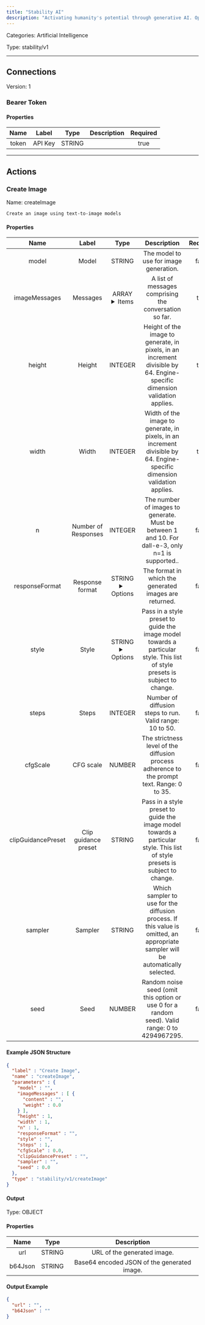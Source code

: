 ```yaml
---
title: "Stability AI"
description: "Activating humanity's potential through generative AI. Open models in every modality, for everyone, everywhere."
---
```



Categories: Artificial Intelligence


Type: stability/v1

<hr />



## Connections

Version: 1


### Bearer Token

#### Properties

|      Name       |      Label     |     Type     |     Description     | Required |
|:---------------:|:--------------:|:------------:|:-------------------:|:--------:|
| token | API Key | STRING |  | true |





<hr />


## Actions


### Create Image
Name: createImage

`Create an image using text-to-image models`

#### Properties

|      Name       |      Label     |     Type     |     Description     | Required |
|:---------------:|:--------------:|:------------:|:-------------------:|:--------:|
| model | Model | STRING | The model to use for image generation. | false |
| imageMessages | Messages | ARRAY <details> <summary> Items </summary> [&#123;STRING\(content), NUMBER\(weight)&#125;] </details> | A list of messages comprising the conversation so far. | true |
| height | Height | INTEGER | Height of the image to generate, in pixels, in an increment divisible by 64. Engine-specific dimension validation applies. | true |
| width | Width | INTEGER | Width of the image to generate, in pixels, in an increment divisible by 64. Engine-specific dimension validation applies. | true |
| n | Number of Responses | INTEGER | The number of images to generate. Must be between 1 and 10. For dall-e-3, only n=1 is supported.. | false |
| responseFormat | Response format | STRING <details> <summary> Options </summary> URL, B64_JSON </details> | The format in which the generated images are returned. | false |
| style | Style | STRING <details> <summary> Options </summary> THREE_D_MODEL, ANALOG_FILM, ANIME, CINEMATIC, COMIC_BOOK, DIGITAL_ART, ENHANCE, FANTASY_ART, ISOMETRIC, LINE_ART, LOW_POLY, MODELING_COMPOUND, NEON_PUNK, ORIGAMI, PHOTOGRAPHIC, PIXEL_ART, TILE_TEXTURE </details> | Pass in a style preset to guide the image model towards a particular style. This list of style presets is subject to change. | false |
| steps | Steps | INTEGER | Number of diffusion steps to run. Valid range: 10 to 50. | false |
| cfgScale | CFG scale | NUMBER | The strictness level of the diffusion process adherence to the prompt text. Range: 0 to 35. | false |
| clipGuidancePreset | Clip guidance preset | STRING | Pass in a style preset to guide the image model towards a particular style. This list of style presets is subject to change. | false |
| sampler | Sampler | STRING | Which sampler to use for the diffusion process. If this value is omitted, an appropriate sampler will be automatically selected. | false |
| seed | Seed | NUMBER | Random noise seed (omit this option or use 0 for a random seed). Valid range: 0 to 4294967295. | false |

#### Example JSON Structure
```json
{
  "label" : "Create Image",
  "name" : "createImage",
  "parameters" : {
    "model" : "",
    "imageMessages" : [ {
      "content" : "",
      "weight" : 0.0
    } ],
    "height" : 1,
    "width" : 1,
    "n" : 1,
    "responseFormat" : "",
    "style" : "",
    "steps" : 1,
    "cfgScale" : 0.0,
    "clipGuidancePreset" : "",
    "sampler" : "",
    "seed" : 0.0
  },
  "type" : "stability/v1/createImage"
}
```

#### Output



Type: OBJECT


#### Properties

|     Name     |     Type     |     Description     |
|:------------:|:------------:|:-------------------:|
| url | STRING | URL of the generated image. |
| b64Json | STRING | Base64 encoded JSON of the generated image. |




#### Output Example
```json
{
  "url" : "",
  "b64Json" : ""
}
```





